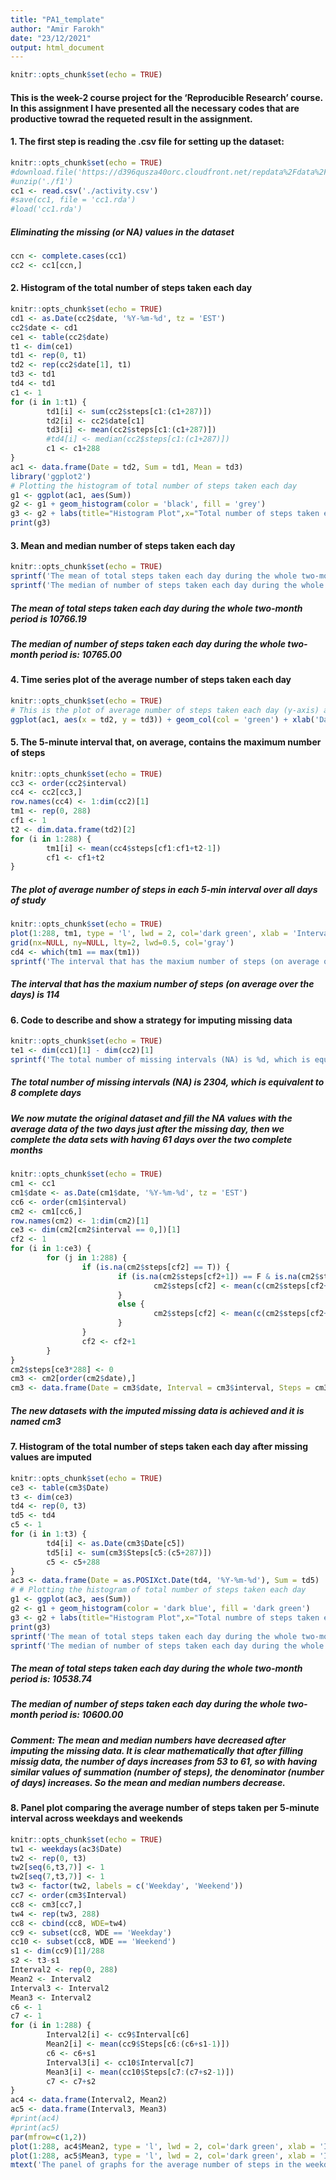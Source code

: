 ---
title: "PA1_template"
author: "Amir Farokh"
date: "23/12/2021"
output: html_document
---

```{r setup, include=FALSE}
knitr::opts_chunk$set(echo = TRUE)
```

#### This is the week-2 course project for the 'Reproducible Research' course. In this assignment I have presented all the necessary codes that are productive towrad the requeted result in the assignment. 


#### 1. The first step is reading the .csv file for setting up the dataset:

```{r}
knitr::opts_chunk$set(echo = TRUE)
#download.file('https://d396qusza40orc.cloudfront.net/repdata%2Fdata%2Factivity.zip', destfile = './f1')
#unzip('./f1')
cc1 <- read.csv('./activity.csv')
#save(cc1, file = 'cc1.rda')
#load('cc1.rda')

```

##### Eliminating the missing (or NA) values in the dataset

```{r}
ccn <- complete.cases(cc1)
cc2 <- cc1[ccn,]
```


#### 2. Histogram of the total number of steps taken each day

```{r}
knitr::opts_chunk$set(echo = TRUE)
cd1 <- as.Date(cc2$date, '%Y-%m-%d', tz = 'EST')
cc2$date <- cd1
ce1 <- table(cc2$date)
t1 <- dim(ce1)
td1 <- rep(0, t1)
td2 <- rep(cc2$date[1], t1)
td3 <- td1
td4 <- td1
c1 <- 1
for (i in 1:t1) {
        td1[i] <- sum(cc2$steps[c1:(c1+287)])
        td2[i] <- cc2$date[c1]
        td3[i] <- mean(cc2$steps[c1:(c1+287)])
        #td4[i] <- median(cc2$steps[c1:(c1+287)])
        c1 <- c1+288
}
ac1 <- data.frame(Date = td2, Sum = td1, Mean = td3)
library('ggplot2')
# Plotting the histogram of total number of steps taken each day
g1 <- ggplot(ac1, aes(Sum))
g2 <- g1 + geom_histogram(color = 'black', fill = 'grey')
g3 <- g2 + labs(title="Histogram Plot",x="Total number of steps taken each day", y = "Frequency")
print(g3)
```


#### 3. Mean and median number of steps taken each day
```{r}
knitr::opts_chunk$set(echo = TRUE)
sprintf('The mean of total steps taken each day during the whole two-month period is: %.2f', mean(ac1$Sum))
sprintf('The median of number of steps taken each day during the whole two-month period is: %.2f', median(ac1$Sum))
```

##### The mean of total steps taken each day during the whole two-month period is 10766.19

##### The median of number of steps taken each day during the whole two-month period is: 10765.00


#### 4. Time series plot of the average number of steps taken each day
```{r}
knitr::opts_chunk$set(echo = TRUE)
# This is the plot of average number of steps taken each day (y-axis) and the corresponding dates (x-axis) 
ggplot(ac1, aes(x = td2, y = td3)) + geom_col(col = 'green') + xlab('Date') + ylab('Average number of steps each day')
```


#### 5. The 5-minute interval that, on average, contains the maximum number of steps
```{r}
knitr::opts_chunk$set(echo = TRUE)
cc3 <- order(cc2$interval)
cc4 <- cc2[cc3,]
row.names(cc4) <- 1:dim(cc2)[1]
tm1 <- rep(0, 288)
cf1 <- 1
t2 <- dim.data.frame(td2)[2]
for (i in 1:288) {
        tm1[i] <- mean(cc4$steps[cf1:cf1+t2-1])
        cf1 <- cf1+t2
}
```

##### The plot of average number of steps in each 5-min interval over all days of study
```{r}
knitr::opts_chunk$set(echo = TRUE)
plot(1:288, tm1, type = 'l', lwd = 2, col='dark green', xlab = 'Intervals (5-min) in a typical day', ylab = 'Average number of steps over all days')
grid(nx=NULL, ny=NULL, lty=2, lwd=0.5, col='gray')
cd4 <- which(tm1 == max(tm1))
sprintf('The interval that has the maxium number of steps (on average over the days) is: %d', cd4)
```

##### The interval that has the maxium number of steps (on average over the days) is 114


#### 6. Code to describe and show a strategy for imputing missing data

```{r}
knitr::opts_chunk$set(echo = TRUE)
te1 <- dim(cc1)[1] - dim(cc2)[1]
sprintf('The total number of missing intervals (NA) is %d, which is equivalent to %d complete days', te1, te1/288)
```

##### The total number of missing intervals (NA) is 2304, which is equivalent to 8 complete days


##### We now mutate the original dataset and fill the NA values with the average data of the two days just after the missing day, then we complete the data sets with having 61 days over the two complete months 

```{r}
knitr::opts_chunk$set(echo = TRUE)
cm1 <- cc1
cm1$date <- as.Date(cm1$date, '%Y-%m-%d', tz = 'EST')
cc6 <- order(cm1$interval)
cm2 <- cm1[cc6,]
row.names(cm2) <- 1:dim(cm2)[1]
ce3 <- dim(cm2[cm2$interval == 0,])[1]
cf2 <- 1
for (i in 1:ce3) {
        for (j in 1:288) {
                if (is.na(cm2$steps[cf2] == T)) {
                        if (is.na(cm2$steps[cf2+1]) == F & is.na(cm2$steps[cf2+2]) == F) {
                                cm2$steps[cf2] <- mean(c(cm2$steps[cf2+1], cm2$steps[cf2+2]))
                        }
                        else {
                                cm2$steps[cf2] <- mean(c(cm2$steps[cf2+3], cm2$steps[cf2+4]))
                        }
                }
                cf2 <- cf2+1
        }
}
cm2$steps[ce3*288] <- 0
cm3 <- cm2[order(cm2$date),]
cm3 <- data.frame(Date = cm3$date, Interval = cm3$interval, Steps = cm3$steps)
```

##### The new datasets with the imputed missing data is achieved and it is named cm3 


#### 7. Histogram of the total number of steps taken each day after missing values are imputed

```{r}
knitr::opts_chunk$set(echo = TRUE)
ce3 <- table(cm3$Date)
t3 <- dim(ce3)
td4 <- rep(0, t3)
td5 <- td4
c5 <- 1
for (i in 1:t3) {
        td4[i] <- as.Date(cm3$Date[c5])
        td5[i] <- sum(cm3$Steps[c5:(c5+287)])
        c5 <- c5+288
}
ac3 <- data.frame(Date = as.POSIXct.Date(td4, '%Y-%m-%d'), Sum = td5)
# # Plotting the histogram of total number of steps taken each day
g1 <- ggplot(ac3, aes(Sum))
g2 <- g1 + geom_histogram(color = 'dark blue', fill = 'dark green')
g3 <- g2 + labs(title="Histogram Plot",x="Total numbre of steps taken each day", y = "Frequency")
print(g3)
sprintf('The mean of total steps taken each day during the whole two-month period is: %.2f', mean(ac3$Sum))
sprintf('The median of number of steps taken each day during the whole two-month period is: %.2f', median(ac3$Sum))
```


##### The mean of total steps taken each day during the whole two-month period is: 10538.74

##### The median of number of steps taken each day during the whole two-month period is: 10600.00

##### Comment: The mean and median numbers have decreased after imputing the missing data. It is clear mathematically that after filling missig data, the number of days increases from 53 to 61, so with having similar values of summation (number of steps), the denominator (number of days) increases. So the mean and median numbers decrease. 


#### 8. Panel plot comparing the average number of steps taken per 5-minute interval across weekdays and weekends

```{r}
knitr::opts_chunk$set(echo = TRUE)
tw1 <- weekdays(ac3$Date)
tw2 <- rep(0, t3)
tw2[seq(6,t3,7)] <- 1
tw2[seq(7,t3,7)] <- 1
tw3 <- factor(tw2, labels = c('Weekday', 'Weekend'))
cc7 <- order(cm3$Interval)
cc8 <- cm3[cc7,]
tw4 <- rep(tw3, 288)
cc8 <- cbind(cc8, WDE=tw4)
cc9 <- subset(cc8, WDE == 'Weekday')
cc10 <- subset(cc8, WDE == 'Weekend')
s1 <- dim(cc9)[1]/288
s2 <- t3-s1
Interval2 <- rep(0, 288)
Mean2 <- Interval2
Interval3 <- Interval2
Mean3 <- Interval2
c6 <- 1
c7 <- 1
for (i in 1:288) {
        Interval2[i] <- cc9$Interval[c6]
        Mean2[i] <- mean(cc9$Steps[c6:(c6+s1-1)])
        c6 <- c6+s1
        Interval3[i] <- cc10$Interval[c7]
        Mean3[i] <- mean(cc10$Steps[c7:(c7+s2-1)])
        c7 <- c7+s2
}
ac4 <- data.frame(Interval2, Mean2)
ac5 <- data.frame(Interval3, Mean3)
#print(ac4)
#print(ac5)
par(mfrow=c(1,2))
plot(1:288, ac4$Mean2, type = 'l', lwd = 2, col='dark green', xlab = 'Intervals (5-min) in a Weekday', ylab = 'Average number of steps over all weekdays')
plot(1:288, ac5$Mean3, type = 'l', lwd = 2, col='dark green', xlab = 'Intervals (5-min) in a Weekend', ylab = 'Average number of steps over all weekends')
mtext('The panel of graphs for the average number of steps in the weekdays and weekends', side = 3, line = -3, outer = TRUE, cex = 1, font = 2)
```